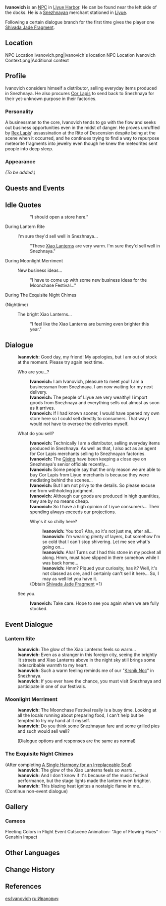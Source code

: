 {{Meta
<!-- REMOVE THIS TEMPLATE AFTER ADDING MISSING INFO -->
|missing_NPC_profile  = yes
}}
{{Character Infobox
|type             = NPC
|image            = NPC Ivanovich.png
|region           = Liyue
|region2          = Snezhnaya
|title            = Traveling Merchant
|voiceEN          = 
|voiceJP          = [http://amuleto.jp/talents/美藤-優.html Mitou Yutaka ({{ja|美藤 優}})]<ref>Amuleto: [http://amuleto.jp/talents/美藤-優.html JP VA's Profile]</ref>
|dialoguereward   = {{Card|Shivada Jade Fragment|1}}
}}
'''Ivanovich''' {{Lang|ru=Иванович|ru_rm=Ivanovich}} is an [[NPC]] in [[Liyue Harbor]]. He can be found near the left side of the docks. He is a [[Snezhnaya]]n merchant stationed in [[Liyue]].

Following a certain dialogue branch for the first time gives the player one [[Shivada Jade Fragment]].

==Location==
<gallery>
NPC Location Ivanovich.png|Ivanovich's location
NPC Location Ivanovich Context.png|Additional context
</gallery>

==Profile==
Ivanovich considers himself a distributor, selling everyday items produced in Snezhnaya. He also procures [[Cor Lapis]] to send back to Snezhnaya for their yet-unknown purpose in their factories.

===Personality===
A businessman to the core, Ivanovich tends to go with the flow and seeks out business opportunities even in the midst of danger. He proves unruffled by [[Rex Lapis]]' assassination at the Rite of Descension despite being at the scene when it occurred, and he continues trying to find a way to repurpose meteorite fragments into jewelry even though he knew the meteorites sent people into deep sleep.

===Appearance===
''(To be added.)''

==Quests and Events==
{{Quests and Events}}

==Idle Quotes==
{{Dialogue start}}
:: {{A|VO Ivanovich 01.ogg}} "I should open a store here."
{{Dialogue end}}

;During Lantern Rite
{{Dialogue start}}
: {{DIcon|Idle}} I'm sure they'd sell well in Snezhnaya...
:: {{A|VO Ivanovich Lantern Rite 01.ogg}} "These [[Xiao Lantern]]s are very warm. I'm sure they'd sell well in Snezhnaya."
{{Dialogue end}}

;During Moonlight Merriment
{{Dialogue start}}
: {{DIcon|Idle}} New business ideas...
:: {{A|VO Ivanovich Moonlight Merriment 01.ogg}} "I have to come up with some new business ideas for the Moonchase Festival..."
{{Dialogue end}}

;During The Exquisite Night Chimes
{{Dialogue start}}
;(Nighttime)
: {{DIcon|Idle}} The bright Xiao Lanterns...
:: {{A|VO Ivanovich Lantern Rite 02.ogg}} "I feel like the Xiao Lanterns are burning even brighter this year."
{{Dialogue end}}

==Dialogue==
{{Dialogue start}}
:'''Ivanovich:''' Good day, my friend! My apologies, but I am out of stock at the moment. Please try again next time.
:{{DIcon}} Who are you...?
::'''Ivanovich:''' I am Ivanovich, pleasure to meet you! I am a businessman from Snezhnaya. I am now waiting for my next delivery.
::'''Ivanovich:''' The people of Liyue are very wealthy! I import goods from Snezhnaya and everything sells out almost as soon as it arrives.
::'''Ivanovich:''' If I had known sooner, I would have opened my own store here so I could sell directly to consumers. That way I would not have to oversee the deliveries myself.
:{{DIcon}} What do you sell?
::'''Ivanovich:''' Technically I am a distributor, selling everyday items produced in Snezhnaya. As well as that, I also act as an agent for Cor Lapis merchants selling to Snezhnayan factories.
::'''Ivanovich:''' The [[Liyue Qixing|Qixing]] have been keeping a close eye on Snezhnaya's senior officials recently...
::'''Ivanovich:''' Some people say that the only reason we are able to buy Cor Lapis from Liyue merchants is because they were mediating behind the scenes...
::'''Ivanovich:''' But I am not privy to the details. So please excuse me from withholding judgment.
::'''Ivanovich:''' Although our goods are produced in high quantities, they are by no means cheap.
::'''Ivanovich:''' So I have a high opinion of Liyue consumers... Their spending always exceeds our projections.
::{{DIcon|Reward}} Why's it so chilly here?
:::'''Ivanovich:''' You too? Aha, so it's not just me, after all...
:::'''Ivanovich:''' I'm wearing plenty of layers, but somehow I'm so cold that I can't stop shivering. Let me see what's going on...
:::'''Ivanovich:''' Aha! Turns out I had this stone in my pocket all along. Hmm, must have slipped in there somehow while I was back home...
:::'''Ivanovich:''' Hmm? Piqued your curiosity, has it? Well, it's not classed as ore, and I certainly can't sell it here... So, I may as well let you have it.
::;(Obtain [[Shivada Jade Fragment]] ×1)
:{{DIcon}} See you.
::'''Ivanovich:''' Take care. Hope to see you again when we are fully stocked.
{{Dialogue end}}

==Event Dialogue==
===Lantern Rite===
{{Dialogue start}}
:'''Ivanovich:''' The glow of the Xiao Lanterns feels so warm...
:'''Ivanovich:''' Even as a stranger in this foreign city, seeing the brightly lit streets and Xiao Lanterns above in the night sky still brings some indescribable warmth to my heart.
:'''Ivanovich:''' Such a warm feeling reminds me of our "[[Krsnik Noc]]" in Snezhnaya.
:'''Ivanovich:''' If you ever have the chance, you must visit Snezhnaya and participate in one of our festivals.
{{Dialogue end}}

===Moonlight Merriment===
{{Dialogue start}}
:'''Ivanovich:''' The Moonchase Festival really is a busy time. Looking at all the locals running about preparing food, I can't help but be tempted to try my hand at it myself.
:'''Ivanovich:''' Do you think some Snezhnayan fare and some grilled pies and such would sell well?
:;(Dialogue options and responses are the same as normal)
{{Dialogue end}}

===The Exquisite Night Chimes===
{{Dialogue start}}
;(After completing [[A Single Harmony for an Irreplaceable Soul]])
:'''Ivanovich:''' The glow of the Xiao Lanterns feels so warm...
:'''Ivanovich:''' And I don't know if it's because of the music festival performance, but the stage lights made the lantern even brighter.
:'''Ivanovich:''' This blazing heat ignites a nostalgic flame in me...
;(Continue non-event dialogue)
{{Dialogue end}}

==Gallery==
===Cameos===
<gallery>
Fleeting Colors in Flight Event Cutscene Animation- "Age of Flowing Hues" - Genshin Impact
</gallery>

==Other Languages==
{{Other Languages
|default_hidden = 1
|en      = Ivanovich
|zhs     = 伊凡诺维奇
|zhs_rm  = Yīfánnuòwéiqí
|zht     = 伊凡諾維奇
|zht_rm  = Yīfánnuòwéiqí
|ja      = イヴァノヴィチ
|ja_rm   = Ivanovichi
|ko      = 이바노비치
|ko_rm   = Ibanobichi
|es      = Ivanovich
|fr      = Ivanovich
|ru      = Иванович
|ru_note = {{Lang|mini=1|ru={{wt|Иванович}}|ru_rm=Ivanovich}} means "the son of Ivan." This is an example of a {{w|Patronymic#Russian|patronymic}}; therefore, it is not a valid name on its own.
|th      = Ivanovich
|vi      = Ivanovich
|de      = Ivanovich
|id      = Ivanovich
|pt      = Ivanovich
|tr      = Ivanovich
|it      = Ivanovich
}}

==Change History==
{{Change History|1.0}}

==References==
{{Reflist}}

[[es:Ivanovich]]
[[ru:Иванович]]